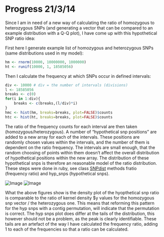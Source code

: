 Progress 21/3/14
========================================================

Since I am in need of a new way of calculating the ratio of homozygous to heterozygous SNPs (and generating a vector that can be compared to an example distribution with a Q-Q plot), I have come up with this hypothetical SNP ratio idea:

First here I generate example list of homozygous and heterozygous SNPs (same distributions used in my model):
```r
hm <- rnorm(10000, 10000000, 1000000)
ht <- runif(10000, 1, 18585056)
```

Then I calculate the frequency at which SNPs occur in defined intervals:
```r
div <- 10000 # div = the number of intervals (divisions)
l <- 18585056
breaks <- c(0)
for(i in 1:div){
	breaks <- c(breaks,(l/div)*i)
}
hmc <- hist(hm, breaks=breaks, plot=FALSE)$counts
htc <- hist(ht, breaks=breaks, plot=FALSE)$counts
```

The ratio of the frequency counts for each interval are then taken (homozygous/heterozygous). A number of "hypothetical snp positions" are added to a new array for each of the intervals. These positions are randomly chosen values within the intervals, and the number of them is dependent on the ratio frequency. The intervals are small enough, that the random choosing of points within them doesn't affect the overall distribution of hypothetical positions within the new array. The distribution of these hypothetical snps is therefore an reasonable model of the ratio distribution. These steps were done in ruby, see class [SNPdist](https://github.com/edwardchalstrey1/fragmented_genome_with_snps/blob/normal/lib/snp_dist.rb) methods fratio (frequency ratio) and hyp_snps (hypothetical snps).

![Image](https://github.com/edwardchalstrey1/fragmented_genome_with_snps/blob/normal/test/hypothetical_snps/10K_f*10/correct/d_ratio.png?raw=true)
![Image](https://github.com/edwardchalstrey1/fragmented_genome_with_snps/blob/normal/test/hypothetical_snps/10K_f*10/correct/hyp.png?raw=true)

What the above figures show is the density plot of the hyopthetical snp ratio is comparable to the ratio of kernel density $y values for the homozygous snp vector / the heterozygous one. This means that reforming this pattern for the hyp snps with a contig permutation, will indicate that the permutation is correct. The hyp snps plot does differ at the tails of the distribution, this however should not be a problem, as the peak is clearly identifiable. These tails are an artefact of the way I have calculated the frequency ratio, adding 1 to each of the frequencies so that a ratio can be calculated.